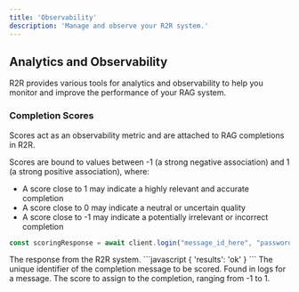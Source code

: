 ```yaml
---
title: 'Observability'
description: 'Manage and observe your R2R system.'
---
```


## Analytics and Observability
R2R provides various tools for analytics and observability to help you monitor and improve the performance of your RAG system.

### Completion Scores
Scores act as an observability metric and are attached to RAG completions in R2R.

Scores are bound to values between -1 (a strong negative association) and 1 (a strong positive association), where:
- A score close to 1 may indicate a highly relevant and accurate completion
- A score close to 0 may indicate a neutral or uncertain quality
- A score close to -1 may indicate a potentially irrelevant or incorrect completion

```javascript
const scoringResponse = await client.login("message_id_here", "password123");
```


<AccordionGroup>
  <Accordion title="Response">
    <ResponseField name="response" type="dict">
      The response from the R2R system.
      ```javascript
      { 'results': 'ok' }
      ```
    </ResponseField>
  </Accordion>
</AccordionGroup>


<ParamField path="message_id" type="string" required>
The unique identifier of the completion message to be scored. Found in logs for a message.
</ParamField>
<ParamField path="score" type="float" required>
The score to assign to the completion, ranging from -1 to 1.
</ParamField>